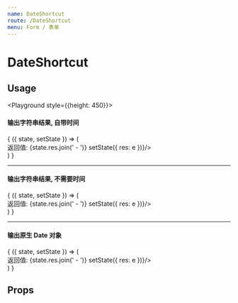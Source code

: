 ```yaml
---
name: DateShortcut
route: /DateShortcut
menu: Form / 表单
---
```



# DateShortcut

## Usage

<Playground style={{height: 450}}>
  <h4>输出字符串结果, 自带时间</h4>
  <State initial={{ res: [] }}>
    {
      ({ state, setState }) => (
        <div>
          返回值: {state.res.join(' - ')}
          <DateShortcut style={{width: 300}}
            outputAsString={true}
            onClick={e => setState({
              res: e
            })}/>
        </div>
      )
    }
  </State>
  <hr/>
  <h4>输出字符串结果, 不需要时间</h4>
  <State initial={{ res: [] }}>
    {
      ({ state, setState }) => (
        <div>
          返回值: {state.res.join(' - ')}
          <DateShortcut style={{width: 300}}
            outputAsString={true}
            needTime={false}
            onClick={e => setState({
              res: e
            })}/>
        </div>
      )
    }
  </State>
  <hr/>
  <h4>输出原生 Date 对象</h4>
  <State initial={{ res: [] }}>
    {
      ({ state, setState }) => (
        <div>
          返回值: {state.res.join(' - ')}
          <DateShortcut style={{width: 300}}
            onClick={e => setState({
              res: e
            })}/>
        </div>
      )
    }
  </State>
</Playground>

## Props

<Props of={DateShortcut} />
